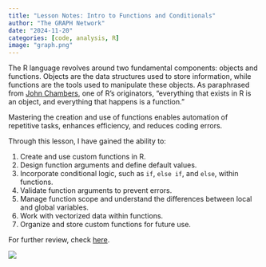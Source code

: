 ```yaml
---
title: "Lesson Notes: Intro to Functions and Conditionals"
author: "The GRAPH Network"
date: "2024-11-20"
categories: [code, analysis, R]
image: "graph.png"
---
```


The R language revolves around two fundamental components: objects and functions. Objects are the data structures used to store information, while functions are the tools used to manipulate these objects. As paraphrased from [John Chambers](https://statweb.stanford.edu/~jmc4/vitae.html){target="_blank"}, one of R's originators, "everything that exists in R is an object, and everything that happens is a function."

Mastering the creation and use of functions enables automation of repetitive tasks, enhances efficiency, and reduces coding errors.

Through this lesson, I have gained the ability to:

1. Create and use custom functions in R.
2. Design function arguments and define default values.
3. Incorporate conditional logic, such as `if`, `else if`, and `else`, within functions.
4. Validate function arguments to prevent errors.
5. Manage function scope and understand the differences between local and global variables.
6. Work with vectorized data within functions.
7. Organize and store custom functions for future use.

For further review, check [here](https://lawaloa.github.io/functions/){target="_blank"}.

![](graph.png)
